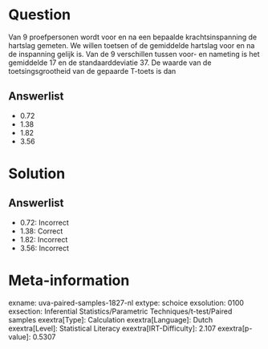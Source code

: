 Question
========

Van 9 proefpersonen wordt voor en na een bepaalde krachtsinspanning de
hartslag gemeten. We willen toetsen of de gemiddelde hartslag voor en na
de inspanning gelijk is. Van de 9 verschillen tussen voor- en nameting
is het gemiddelde 17 en de standaarddeviatie 37. De waarde van de
toetsingsgrootheid van de gepaarde T-toets is dan

Answerlist
----------

* 0.72
* 1.38
* 1.82
* 3.56

Solution
========

Answerlist
----------

* 0.72: Incorrect
* 1.38: Correct
* 1.82: Incorrect
* 3.56: Incorrect

Meta-information
================
exname: uva-paired-samples-1827-nl
extype: schoice
exsolution: 0100
exsection: Inferential Statistics/Parametric Techniques/t-test/Paired samples
exextra[Type]: Calculation
exextra[Language]: Dutch
exextra[Level]: Statistical Literacy
exextra[IRT-Difficulty]: 2.107
exextra[p-value]: 0.5307
